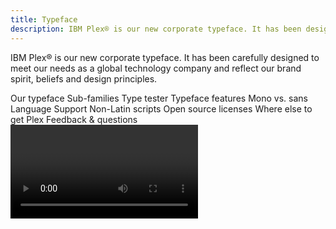 ```yaml
---
title: Typeface
description: IBM Plex® is our new corporate typeface. It has been designed to meet our needs as a global technology company, and reflect our brand.
---
```



<PageDescription>

IBM Plex® is our new corporate typeface. It has been carefully designed to
meet our needs as a global technology company and reflect our brand spirit,
beliefs and design principles.

</PageDescription>

<AnchorLinks>
  <AnchorLink>Our typeface</AnchorLink>
  <AnchorLink>Sub-families</AnchorLink>
  <AnchorLink>Type tester</AnchorLink>
  <AnchorLink>Typeface features</AnchorLink>
  <AnchorLink>Mono vs. sans</AnchorLink>
  <AnchorLink>Language Support</AnchorLink>
  <AnchorLink>Non-Latin scripts</AnchorLink>
  <AnchorLink>Open source licenses</AnchorLink>
  <AnchorLink>Where else to get Plex</AnchorLink>
  <AnchorLink>Feedback & questions</AnchorLink>
</AnchorLinks>

<Video vimeoId="337384869" />

## Resources

<Row className="resource-card-group">
<Column colMd={4} colLg={4} noGutterSm>
    <ResourceCard
      subTitle="Get the Latest IBM Plex® download on GitHub"
      aspectRatio="2:1"
      href="https://github.com/IBM/plex/releases/latest"
      >

![](../images/github-icon.png)

  </ResourceCard>
</Column>
<Column colMd={4} colLg={4} noGutterSm>
    <ResourceCard
      subTitle="Visit the IBM Plex® website to learn more"
      aspectRatio="2:1"
      href="https://www.ibm.com/plex/"
      >

![](../images/eye.svg)

  </ResourceCard>
</Column>
</Row>

## Our typeface

As the new typeface for our diverse and global brand, IBM Plex® is just as important as our name or our logo. It fine-tunes the tone of our words. It represents who we are and what we believe—as a company and as designers. Every decision was made with purpose; every detail has a reason for being.

<Video
  src="/videos/typeface_02.mp4"
  poster="/images/TypefaceSecondVideoPoster.gif"
/>

## Sub-families

With four subfamilies, eight weights, and two styles (roman & italic), IBM Plex® can do just about anything you need it to. Just download the latest from [GitHub](https://github.com/IBM/plex/releases/latest), add to your font manager, activate and enjoy. To learn more with a deep dive into details and the story visit the [Plex website](https://www.ibm.com/plex/).

<TypefaceSubFamilies />

## Type tester

We’ve included the typetester so you can play with Plex and explore all its styles, weights and languages. The typeface really comes to life once it’s set in words or paragraphs so feel free to type away!

<TypeTester />

## Typeface features

IBM Plex comes with some additional basic features like ligatures across Sans and Serif as well as fractions, arrows, alternate glyphs and global currency symbols. These can be accessed through OpenType features and glyph palettes in the standard design tools available. Get the [latest Plex](https://github.com/IBM/plex/releases/latest).

<Row className="image-grid">
<Column colMd={4} colLg={4} >

![](../images/sans-ligatures.svg)

</Column>
<Column colMd={4} colLg={4} >

![](../images/serif-ligatures.svg)

</Column>
<Column colMd={4} colLg={4} >

![](../images/fractions.svg)

</Column>
<Column colMd={4} colLg={4}>

![](../images/alternate-glyphs.svg)

</Column>
<Column colMd={4} colLg={4}>

![](../images/currency-symbols.svg)

</Column>
<Column colMd={4} colLg={4}>

![](../images/arrows.svg)

</Column>
</Row>

## Mono vs. sans

The monospaced version of IBM Plex is especially designed to fit every glyph into a 600 unit space which takes its cues from the typewriter era. Monospaced fonts are used for coding by developers and should also be used to demonstrate code snippets in our communications and specifications.

![Mono vs sans example](../images/mono-vs-sans.svg)

## Language Support

IBM Plex covers over 100 languages with extended Latin versions and should cover all the typographic needs for executing communications and other typographic situations across the international community. All four sub-families are covered in the extended Latin which includes Vietnamese. In addition Plex covers a growing set of non-Latin scripts which currently include Arabic, Cyrillic, Devanagari, Greek, Hebrew, and Thai.

<Row>
<Column colSm={2} colMd={2} colLg={3}>

Afrikaans <br/>
Albanian <br/>
Arabic <br/>
Asu <br/>
Azerbaijani <br/>
Basque <br/>
Belarusian <br/>
Bemba <br/>
Bena <br/>
Bosnian <br/>
Breton <br/>
Bulgarian <br/>
Catalan <br/>
Chiga <br/>
Congo <br/>
Swahili <br/>
Cornish <br/>
Croatian <br/>
Czech <br/>
Danish <br/>
Devanagari <br/>
Dutch <br/>
Embu <br/>
English <br/>
Esperanto <br/>
Estonian <br/>
Faroese <br/>
Filipino <br/>

</Column>
<Column colSm={2} colMd={2} colLg={3}>

Finnish <br/>
French <br/>
Galician <br/>
Ganda <br/>
German <br/>
Greek <br/>
Gusii <br/>
Hawaiian <br/>
Hebrew <br/>
Hungarian <br/>
Icelandic <br/>
Indonesian <br/>
Irish <br/>
Italian <br/>
Jola-Fonyi <br/>
Kabuverdianu <br/>
Kalaallisut <br/>
Kalenjin <br/>
Kamba <br/>
Kazakh <br/>
Kikuyu <br/>
Kinyarwanda <br/>
Latvian <br/>
Lithuanian <br/>
Luo Luyia <br/>
Macedonian <br/>
Machame <br/>
Makhuwa-Meetto <br/>

</Column>
<Column colSm={2} colMd={2} colLg={3}>

Makonde <br/>
Malagasy <br/>
Malay Maltese <br/>
Manx <br/>
Meru <br/>
Mongolian <br/>
Morisyen <br/>
North <br/>
Ndebele <br/>
Norwegian <br/>
Bokmål <br/>
Norwegian <br/>
Nynorsk <br/>
Nyankole <br/>
Oromo <br/>
Polish <br/>
Portuguese <br/>
Romanian <br/>
Romansh <br/>
Rombo <br/>
Rundi <br/>
Russian <br/>
Rwa <br/>
Samburu <br/>
Sango <br/>
Sangu <br/>
Sena <br/>
Serbian <br/>

</Column>
<Column colSm={2} colMd={2} colLg={3}>

Shambala <br/>
Shona <br/>
Slovak <br/>
Slovenian <br/>
Soga <br/>
Somali <br/>
Spanish <br/>
Swahili <br/>
Swedish <br/>
Swiss <br/>
German <br/>
Taita <br/>
Tajik <br/>
Teso <br/>
Thai <br/>
Tongan <br/>
Turkish <br/>
Turkmen <br/>
Ukrainian <br/>
Uzbek <br/>
Vietnamese <br/>
Vunjo <br/>
Welsh <br/>
Zulu <br/>

</Column>
</Row>

## Non-Latin scripts

Global languages are part of the long-term plan for the IBM Plex typeface family. Non-Latin language designs are currently in development. The available non-Latin are shown below with what’s also in the pipeline.

<NonLatinScripts />

### Asian scripts

The Chinese, Japanese and Korean (CJK) are currently in our development schedule and will kick-off later in 2018 and carry on until the end of 2020 or maybe sooner. The Hangul (Korean) will be the first in development and will be complete end of 2019. In the meantime we have chosen CJK typefaces that can work well with the IBM Plex Family.

<Row className="resource-card-group">
<Column colMd={4} colLg={4} noGutterSm>
    <ResourceCard
      subTitle="Simplified Chinese Noto Sans CJK SC"
      aspectRatio="2:1"
      href="https://www.google.com/get/noto/#sans-hant"
      >

![](../images/google.svg)

  </ResourceCard>
</Column>
<Column colMd={4} colLg={4} noGutterSm>
    <ResourceCard
      subTitle="Traditional Chinese Noto Sans CJK TC"
      aspectRatio="2:1"
      href="https://www.google.com/get/noto/#sans-hant"
      >

![](../images/google.svg)

  </ResourceCard>
</Column>
<Column colMd={4} colLg={4} noGutterSm>
    <ResourceCard
      subTitle="Japanese Noto Sans JP"
      aspectRatio="2:1"
      href="https://fonts.google.com/specimen/Noto+Sans+JP"
      >

![](../images/f.svg)

  </ResourceCard>
</Column>
<Column colMd={4} colLg={4} noGutterSm>
    <ResourceCard
      subTitle="Traditional Chinese Noto Sans CJK TC"
      aspectRatio="2:1"
      href="https://fonts.google.com/specimen/Noto+Sans+KR"
      >

![](../images/f.svg)

  </ResourceCard>
</Column>
</Row>

## Open source licenses

IBM Plex design has been awarded a patent and is the intellectual property of IBM. The basic OFL License can be found in the downloadable font files. If alternative licensing is needed when embedding or bundling IBM Plex into software packages, please contact the appropriate legal teams or Lisa Lind.

## Where else to get Plex

Because Plex is open source we felt it was important to include it in the Google Fonts and Adobe Typekit Libraries to help make it available for all people to use. However, the fonts in these libraries may not have the latest versions so we always recommend going to the [IBM Plex GitHub](https://github.com/IBM/plex/releases/latest) repo.

<Row className="resource-card-group">
<Column colMd={4} colLg={4} noGutterSm>
    <ResourceCard
      subTitle="Check out IBM Plex® Google Fonts"
      aspectRatio="2:1"
      href="https://fonts.google.com/?query=ibm+plex"
      >

![](../images/f.svg)

  </ResourceCard>
</Column>
<Column colMd={4} colLg={4} noGutterSm>
    <ResourceCard
      subTitle="Check out IBM Plex® Adobe Typekit"
      aspectRatio="2:1"
      href="https://typekit.com/foundries/ibm"
      >

![](../images/typekit.svg)

  </ResourceCard>
</Column>

</Row>

## Design team

The IBM Plex team is a world-class group of type design experts hailing from Austria, China, Croatia, Israel, Japan, Korea, Latvia, Poland, Lebanon, the Netherlands, Romania, Spain, Switzerland, the United Kingdom, and the United States. As the non-Latin variations grow more, so will our international team of type designers.

## Plex merchandise

The [IBM Store](https://logostore-globalid.us/productlist.aspx?did=28168) has an exclusive collection of Plex merchandise ranging from a coffee, cool tees and and totes. Please check out the collection and let us know what you think. We will be updating the designs periodically to keep them fresh, fun and expressive.

## Awards

Soon after the release IBM Plex (Latin) won recognition in an international competition by the Type Directors Club in [TDC 64 2018](https://www.tdc.org/competitions/typeface-design-2018/?judges-choice=on#filters-section). Plex took away a judges choice award for typographic excellence. Let’s see how the non-Latins do as we develop them and also submit to more global competitions. Plex also has also several earned several international patents.

## Feedback & questions

Please address all inquiries or issues on [GitHub](https://github.com/ibm/plex/issues) and be sure to download the latest [here](https://github.com/IBM/plex/releases/latest).
